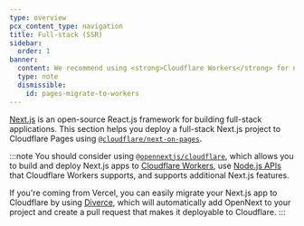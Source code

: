 ```yaml
---
type: overview
pcx_content_type: navigation
title: Full-stack (SSR)
sidebar:
  order: 1
banner:
  content: We recommend using <strong>Cloudflare Workers</strong> for new projects. For existing Pages projects, see our <a href="/workers/static-assets/migrate-from-pages/">migration guide</a> and <a href="/workers/static-assets/migrate-from-pages/#compatibility-matrix">compatibility matrix</a>.
  type: note
  dismissible:
    id: pages-migrate-to-workers
---
```



[Next.js](https://nextjs.org) is an open-source React.js framework for building full-stack applications. This section helps you deploy a full-stack Next.js project to Cloudflare Pages using [`@cloudflare/next-on-pages`](https://github.com/cloudflare/next-on-pages/tree/main/packages/next-on-pages/docs).

:::note
You should consider using [`@opennextjs/cloudflare`](https://opennext.js.org/cloudflare), which allows you to build and deploy Next.js apps to [Cloudflare Workers](/workers/static-assets/), use [Node.js APIs](/workers/runtime-apis/nodejs/) that Cloudflare Workers supports, and supports additional Next.js features.

If you're coming from Vercel, you can easily migrate your Next.js app to Cloudflare by using [Diverce](https://github.com/ygwyg/diverce), which will automatically add OpenNext to your project and create a pull request that makes it deployable to Cloudflare.
:::

<DirectoryListing />
